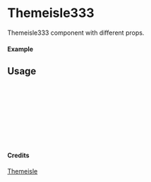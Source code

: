 
<Meta of={Themeisle333} title="Themeisle/Themeisle333" />

# Themeisle333

Themeisle333 component with different props.

#### Example

<Canvas of={Themeisle333.Primary} />

## Usage

```ts
import { Themeisle333 } from "yadl-ui";

const Example = () => {
  return (
      <Themeisle333 />
  );
};

export default Example;
```

#### Credits
[Themeisle](https://themeisle.com/illustrations/)
